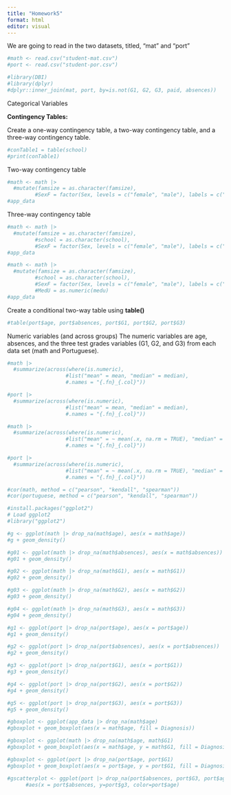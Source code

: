 ```yaml
---
title: "Homework5"
format: html
editor: visual
---
```


We are going to read in the two datasets, titled, "mat" and "port"

```r
#math <- read.csv("student-mat.csv")
#port <- read.csv("student-por.csv")
```

```r
#library(DBI)
#library(dplyr)
#dplyr::inner_join(mat, port, by=is.not(G1, G2, G3, paid, absences))

```

Categorical Variables

**Contingency Tables:**

Create a one-way contingency table, a two-way contingency table, and a three-way contingency table.

```r
#conTable1 = table(school)
#print(conTable1)
```

Two-way contingency table

```r
#math <- math |>
  #mutate(famsize = as.character(famsize),
         #SexF = factor(Sex, levels = c("female", "male"), labels = c("Female", "Male"))
#app_data
```

Three-way contingency table

```r
#math <- math |>
  #mutate(famsize = as.character(famsize),
         #school = as.character(school),
         #SexF = factor(Sex, levels = c("female", "male"), labels = c("Female", "Male"))
#app_data
```

```r
#math <- math |>
  #mutate(famsize = as.character(famsize),
         #school = as.character(school),
         #SexF = factor(Sex, levels = c("female", "male"), labels = c("Female", "Male")),
         #MedU = as.numeric(medu)
#app_data
```

Create a conditional two-way table using **table()**

```r
#table(port$age, port$absences, port$G1, port$G2, port$G3)
```

Numeric variables (and across groups)
The numeric variables are age, absences, and the three test grades variables (G1, G2, and G3) from each
data set (math and Portuguese).

```r
#math |>
  #summarize(across(where(is.numeric), 
                   #list("mean" = mean, "median" = median), 
                   #.names = "{.fn}_{.col}"))

#port |>
  #summarize(across(where(is.numeric), 
                   #list("mean" = mean, "median" = median), 
                   #.names = "{.fn}_{.col}"))

#math |>
  #summarize(across(where(is.numeric), 
                   #list("mean" = ~ mean(.x, na.rm = TRUE), "median" = ~ median(.x, na.rm = TRUE)), 
                   #.names = "{.fn}_{.col}"))

#port |>
  #summarize(across(where(is.numeric), 
                   #list("mean" = ~ mean(.x, na.rm = TRUE), "median" = ~ median(.x, na.rm = TRUE)), 
                   #.names = "{.fn}_{.col}"))
```

```r
#cor(math, method = c("pearson", "kendall", "spearman"))
#cor(portuguese, method = c("pearson", "kendall", "spearman"))
```

```r
#install.packages("ggplot2")
# Load ggplot2
#library("ggplot2")
```

```r
#g <- ggplot(math |> drop_na(math$age), aes(x = math$age))
#g + geom_density()

#g01 <- ggplot(math |> drop_na(math$absences), aes(x = math$absences))
#g01 + geom_density()

#g02 <- ggplot(math |> drop_na(math$G1), aes(x = math$G1))
#g02 + geom_density()

#g03 <- ggplot(math |> drop_na(math$G2), aes(x = math$G2))
#g03 + geom_density()

#g04 <- ggplot(math |> drop_na(math$G3), aes(x = math$G3))
#g04 + geom_density()

#g1 <- ggplot(port |> drop_na(port$age), aes(x = port$age))
#g1 + geom_density()

#g2 <- ggplot(port |> drop_na(port$absences), aes(x = port$absences))
#g2 + geom_density()

#g3 <- ggplot(port |> drop_na(port$G1), aes(x = port$G1))
#g3 + geom_density()

#g4 <- ggplot(port |> drop_na(port$G2), aes(x = port$G2))
#g4 + geom_density()

#g5 <- ggplot(port |> drop_na(port$G3), aes(x = port$G3))
#g5 + geom_density()
```

```r
#gboxplot <- ggplot(app_data |> drop_na(math$age)
#gboxplot + geom_boxplot(aes(x = math$age, fill = Diagnosis))
```

```r
#gboxplot <- ggplot(math |> drop_na(math$age, math$G1)
#gboxplot + geom_boxplot(aes(x = math$age, y = math$G1, fill = Diagnosis))
```

```r
#gboxplot <- ggplot(port |> drop_na(port$age, port$G1)
#gboxplot + geom_boxplot(aes(x = port$age, y = port$G1, fill = Diagnosis))
```

```r
#gscatterplot <- ggplot(port |> drop_na(port$absences, port$G3, port$age))
      #aes(x = port$absences, y=port$g3, color=port$age)
```
